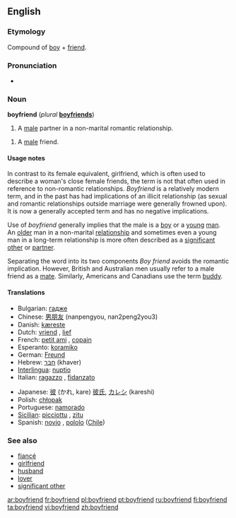 ==English==

===Etymology===
Compound of [[boy]] + [[friend]].

===Pronunciation===
*{{audio|en-us-boyfriend.ogg|Audio (US)}}

===Noun===
'''boyfriend''' (''plural'' '''[[boyfriends]]''')

# A [[male]] partner in a non-marital romantic relationship.

# A [[male]] friend.

====Usage notes====
In contrast to its female equivalent, girlfriend, which is often used to describe a woman's close female friends, the term is not that often used in reference to non-romantic relationships. ''Boyfriend'' is a relatively modern term, and in the past has had implications of an illicit relationship (as sexual and romantic relationships outside marriage were generally frowned upon). It is now a generally accepted term and has no negative implications.

Use of ''boyfriend'' generally implies that the male is a [[boy]] or a [[young]] [[man]]. An [[old]]er man in a non-marital [[relationship]] and sometimes even a young man in a long-term relationship is more often described as a [[significant other]] or [[partner]].

Separating the word into its two components ''Boy friend'' avoids the romantic implication. However, British and Australian men usually refer to a male friend as a [[mate]]. Similarly, Americans and Canadians use the term [[buddy]].

====Translations====
{{top}}
*Bulgarian: [[гадже]]
*Chinese: [[男朋友]] (nanpengyou, nan2peng2you3)
*Danish: [[kæreste]]
*Dutch: [[vriend]] {{m}}, [[lief]] {{n}}
*French: [[petit ami]] {{m}}, [[copain]] {{m}}
*Esperanto: [[koramiko]]
*German: [[Freund]] {{m}}
*Hebrew: [[חבר]] (khaver) {{m}}
*[[Interlingua]]: [[nuptio]]
*Italian: [[ragazzo]] {{m}}, [[fidanzato]] {{m}}
{{mid}}
*Japanese: [[彼]] (かれ, kare)<!--The following is not relevant here - it belongs on the Japanese page: (Note: kare can also mean [[he]]) --> [[彼氏]], [[カレシ]] (kareshi)
*Polish: [[chłopak]] {{m}}
*Portuguese: [[namorado]] {{m}}
*[[Sicilian]]: [[picciottu]] {{m}}, [[zitu]] {{m}}
*Spanish: [[novio]] {{m}}, [[pololo]] {{m}} ([[Chile]])
{{bottom}}

===See also===
*[[fiancé]]
*[[girlfriend]]
*[[husband]]
*[[lover]]
*[[significant other]]

[[ar:boyfriend]]
[[fr:boyfriend]]
[[pl:boyfriend]]
[[pt:boyfriend]]
[[ru:boyfriend]]
[[fi:boyfriend]]
[[ta:boyfriend]]
[[vi:boyfriend]]
[[zh:boyfriend]]